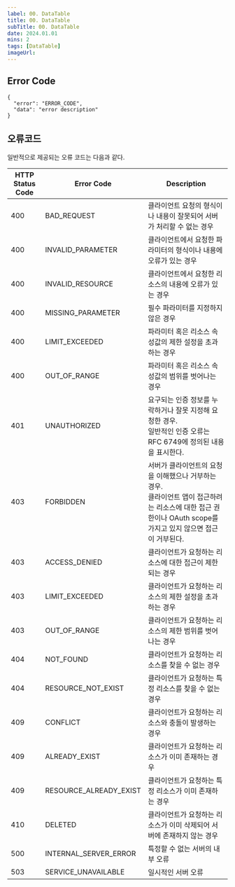 ```yaml
---
label: 00. DataTable
title: 00. DataTable
subTitle: 00. DataTable
date: 2024.01.01
mins: 2
tags: [DataTable]
imageUrl:
---
```


## Error Code

```
{
  "error": "ERROR_CODE",
  "data": "error description"
}
```

## 오류코드

일반적으로 제공되는 오류 코드는 다음과 같다.<br/>

| HTTP Status Code | Error Code          | Description                                                                 |
|------------------|----------------------|-----------------------------------------------------------------------------|
| 400              | BAD_REQUEST          | 클라이언트 요청의 형식이나 내용이 잘못되어 서버가 처리할 수 없는 경우     |
| 400              | INVALID_PARAMETER    | 클라이언트에서 요청한 파라미터의 형식이나 내용에 오류가 있는 경우           |
| 400              | INVALID_RESOURCE     | 클라이언트에서 요청한 리소스의 내용에 오류가 있는 경우                     |
| 400              | MISSING_PARAMETER    | 필수 파라미터를 지정하지 않은 경우                                          |
| 400              | LIMIT_EXCEEDED       | 파라미터 혹은 리소스 속성값의 제한 설정을 초과하는 경우                     |
| 400              | OUT_OF_RANGE         | 파라미터 혹은 리소스 속성값의 범위를 벗어나는 경우                          |
| 401              | UNAUTHORIZED         | 요구되는 인증 정보를 누락하거나 잘못 지정해 요청한 경우.<br />일반적인 인증 오류는 RFC 6749에 정의된 내용을 표시한다.                    |
| 403              | FORBIDDEN            | 서버가 클라이언트의 요청을 이해했으나 거부하는 경우. <br />클라이언트 앱이 접근하려는 리소스에 대한 접근 권한이나 OAuth scope를 가지고 있지 않으면 접근이 거부된다.                        |
| 403              | ACCESS_DENIED        | 클라이언트가 요청하는 리소스에 대한 접근이 제한되는 경우                   |
| 403              | LIMIT_EXCEEDED       | 클라이언트가 요청하는 리소스의 제한 설정을 초과하는 경우                   |
| 403              | OUT_OF_RANGE         | 클라이언트가 요청하는 리소스의 제한 범위를 벗어나는 경우                   |
| 404              | NOT_FOUND            | 클라이언트가 요청하는 리소스를 찾을 수 없는 경우                           |
| 404              | RESOURCE_NOT_EXIST   | 클라이언트가 요청하는 특정 리소스를 찾을 수 없는 경우                      |
| 409              | CONFLICT             | 클라이언트가 요청하는 리소스와 충돌이 발생하는 경우                       |
| 409              | ALREADY_EXIST        | 클라이언트가 요청하는 리소스가 이미 존재하는 경우                          |
| 409              | RESOURCE_ALREADY_EXIST | 클라이언트가 요청하는 특정 리소스가 이미 존재하는 경우                    |
| 410              | DELETED              | 클라이언트가 요청하는 리소스가 이미 삭제되어 서버에 존재하지 않는 경우     |
| 500              | INTERNAL_SERVER_ERROR | 특정할 수 없는 서버의 내부 오류                                            |
| 503              | SERVICE_UNAVAILABLE  | 일시적인 서버 오류                                                        |
